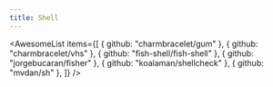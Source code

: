 ```yaml
---
title: Shell
---
```


<AwesomeList
  items={[
    { github: "charmbracelet/gum" },
    { github: "charmbracelet/vhs" },
    { github: "fish-shell/fish-shell" },
    { github: "jorgebucaran/fisher" },
    { github: "koalaman/shellcheck" },
    { github: "mvdan/sh" },
  ]}
/>

